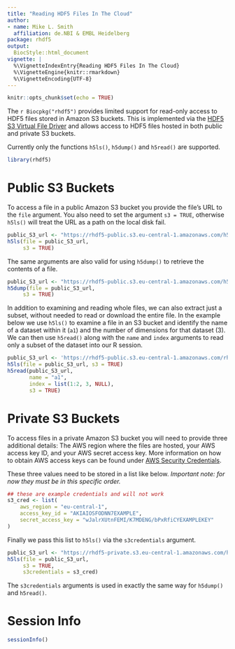 ```yaml
---
title: "Reading HDF5 Files In The Cloud"
author:
- name: Mike L. Smith
  affiliation: de.NBI & EMBL Heidelberg
package: rhdf5
output:
  BiocStyle::html_document
vignette: |
  %\VignetteIndexEntry{Reading HDF5 Files In The Cloud}
  %\VignetteEngine{knitr::rmarkdown}
  %\VignetteEncoding{UTF-8}
---
```


```r
knitr::opts_chunk$set(echo = TRUE)
```

The `r Biocpkg("rhdf5")` provides limited support for read-only access to HDF5 files stored in Amazon S3 buckets.  This is implemented via the [HDF5 S3 Virtual File Driver](https://portal.hdfgroup.org/display/HDF5/Virtual+File+Drivers+-+S3+and+HDFS) and allows access to HDF5 files hosted in both public and private S3 buckets.  

Currently only the functions `h5ls()`, `h5dump()` and `h5read()` are supported.

```r
library(rhdf5)
```

# Public S3 Buckets

To access a file in a public Amazon S3 bucket you provide the file's URL to the `file` argument.  You also need to set the argument `s3 = TRUE`, otherwise `h5ls()` will treat the URL as a path on the local disk fail.

```r
public_S3_url <- "https://rhdf5-public.s3.eu-central-1.amazonaws.com/h5ex_t_array.h5"
h5ls(file = public_S3_url,
     s3 = TRUE)
```

The same arguments are also valid for using `h5dump()` to retrieve the contents of a file.

```r
public_S3_url <- "https://rhdf5-public.s3.eu-central-1.amazonaws.com/h5ex_t_cmpd.h5"
h5dump(file = public_S3_url,
     s3 = TRUE)
```

In addition to examining and reading whole files, we can also extract just a subset, without needed to read or download the entire file.  In the example below we use `h5ls()` to examine a file in an S3 bucket and identify the name of a dataset within it (`a1`) and the number of dimensions for that dataset (3).  We can then use `h5read()` along with the `name` and `index` arguments to read only a subset of the dataset into our R session.

```r
public_S3_url <- 'https://rhdf5-public.s3.eu-central-1.amazonaws.com/rhdf5ex_t_float_3d.h5'
h5ls(file = public_S3_url, s3 = TRUE)
h5read(public_S3_url, 
       name = "a1", 
       index = list(1:2, 3, NULL),
       s3 = TRUE)
```

# Private S3 Buckets

To access files in a private Amazon S3 bucket you will need to provide three additional details: The AWS region where the files are hosted, your AWS access key ID, and your AWS secret access key.  More information on how to obtain AWS access keys can be found under [AWS Security Credentials](https://docs.aws.amazon.com/general/latest/gr/aws-sec-cred-types.html#access-keys-and-secret-access-keys).

These three values need to be stored in a list like below.  *Important note: for now they must be in this specific order.*

```r
## these are example credentials and will not work
s3_cred <- list(
    aws_region = "eu-central-1",
    access_key_id = "AKIAIOSFODNN7EXAMPLE",
    secret_access_key = "wJalrXUtnFEMI/K7MDENG/bPxRfiCYEXAMPLEKEY"
)
```

Finally we pass this list to `h5ls()` via the `s3credentials` argument.  

```r
public_S3_url <- "https://rhdf5-private.s3.eu-central-1.amazonaws.com/h5ex_t_array.h5"
h5ls(file = public_S3_url,
     s3 = TRUE,
     s3credentials = s3_cred)
```

The `s3credentials` arguments is used in exactly the same way for `h5dump()` and `h5read()`.

# Session Info
```r
sessionInfo()
```

